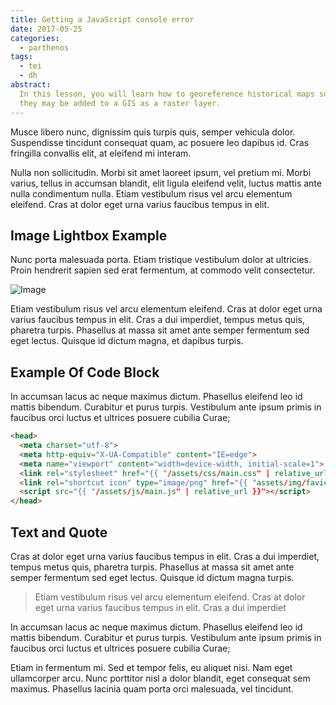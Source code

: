 ```yaml
---
title: Getting a JavaScript console error
date: 2017-05-25
categories:
  - parthenos
tags:
  - tei
  - dh
abstract:
  In this lesson, you will learn how to georeference historical maps so that
  they may be added to a GIS as a raster layer.
---
```


Musce libero nunc, dignissim quis turpis quis, semper vehicula dolor.
Suspendisse tincidunt consequat quam, ac posuere leo dapibus id. Cras fringilla
convallis elit, at eleifend mi interam.

Nulla non sollicitudin. Morbi sit amet laoreet ipsum, vel pretium mi. Morbi
varius, tellus in accumsan blandit, elit ligula eleifend velit, luctus mattis
ante nulla condimentum nulla. Etiam vestibulum risus vel arcu elementum
eleifend. Cras at dolor eget urna varius faucibus tempus in elit.

## Image Lightbox Example

Nunc porta malesuada porta. Etiam tristique vestibulum dolor at ultricies. Proin
hendrerit sapien sed erat fermentum, at commodo velit consectetur.

![Image](images/image.png)

Etiam vestibulum risus vel arcu elementum eleifend. Cras at dolor eget urna
varius faucibus tempus in elit. Cras a dui imperdiet, tempus metus quis,
pharetra turpis. Phasellus at massa sit amet ante semper fermentum sed eget
lectus. Quisque id dictum magna, et dapibus turpis.

## Example Of Code Block

In accumsan lacus ac neque maximus dictum. Phasellus eleifend leo id mattis
bibendum. Curabitur et purus turpis. Vestibulum ante ipsum primis in faucibus
orci luctus et ultrices posuere cubilia Curae;

```html
<head>
  <meta charset="utf-8">
  <meta http-equiv="X-UA-Compatible" content="IE=edge">
  <meta name="viewport" content="width=device-width, initial-scale=1">
  <link rel="stylesheet" href="{{ "/assets/css/main.css" | relative_url }}">
  <link rel="shortcut icon" type="image/png" href="{{ "assets/img/favicon.png" | relative_url }}" >
  <script src="{{ "/assets/js/main.js" | relative_url }}"></script>
</head>
```

## Text and Quote

Cras at dolor eget urna varius faucibus tempus in elit. Cras a dui imperdiet,
tempus metus quis, pharetra turpis. Phasellus at massa sit amet ante semper
fermentum sed eget lectus. Quisque id dictum magna turpis.

> Etiam vestibulum risus vel arcu elementum eleifend. Cras at dolor eget urna
> varius faucibus tempus in elit. Cras a dui imperdiet

In accumsan lacus ac neque maximus dictum. Phasellus eleifend leo id mattis
bibendum. Curabitur et purus turpis. Vestibulum ante ipsum primis in faucibus
orci luctus et ultrices posuere cubilia Curae;

Etiam in fermentum mi. Sed et tempor felis, eu aliquet nisi. Nam eget
ullamcorper arcu. Nunc porttitor nisl a dolor blandit, eget consequat sem
maximus. Phasellus lacinia quam porta orci malesuada, vel tincidunt.
